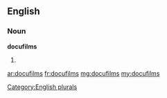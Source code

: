 ==English==

===Noun===
'''docufilms'''

# {{plural of|docufilm}}

[[Category:English plurals]]

[[ar:docufilms]]
[[fr:docufilms]]
[[mg:docufilms]]
[[my:docufilms]]